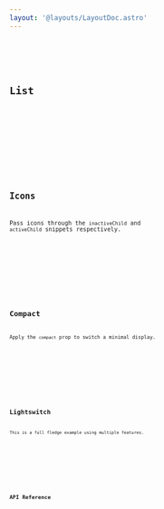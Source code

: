 ```yaml
---
layout: '@layouts/LayoutDoc.astro'
---
```




<Preview client:load>
	<Fragment slot="preview">
		<Example client:load />
	</Fragment>
	<Fragment slot="code">
		<Code code={ExampleRaw} lang="svelte" />
	</Fragment>
</Preview>

## List

<Preview client:load>
	<Fragment slot="preview">
		<ExampleList client:load />
	</Fragment>
	<Fragment slot="code">
		<Code code={ExampleListRaw} lang="svelte" />
	</Fragment>
</Preview>

## Icons

Pass icons through the `inactiveChild` and `activeChild` snippets respectively.

<Preview client:load>
	<Fragment slot="preview">
		<ExampleIcons client:load />
	</Fragment>
	<Fragment slot="code">
		<Code code={ExampleIconsRaw} lang="svelte" />
	</Fragment>
</Preview>

## Compact

Apply the `compact` prop to switch a minimal display.

<Preview client:load>
	<Fragment slot="preview">
		<ExampleCompact client:load />
	</Fragment>
	<Fragment slot="code">
		<Code code={ExampleCompactRaw} lang="svelte" />
	</Fragment>
</Preview>

## Lightswitch

This is a full fledge example using multiple features.

<Preview client:load>
	<Fragment slot="preview">
		<ExampleLightswitch client:load />
	</Fragment>
	<Fragment slot="code">
		<Code code={ExampleLightswitchRaw} lang="svelte" />
	</Fragment>
</Preview>

## API Reference

<ApiTable   />
